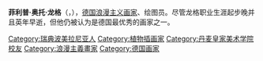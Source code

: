 {{Unreferenced|time=2020-08-18T07:59:12+00:00}}
'''菲利普·奥托·龙格'''（{{lang-de|'''Philipp Otto Runge'''}}，{{bd|1777年|7月23日|1810年|12月2日}}），[[德国|德国]][[浪漫主义|浪漫主义]][[画家|画家]]、绘图员。尽管龙格职业生涯起步晚并且英年早逝，但他仍被认为是德国最优秀的画家之一。

[[Category:瑞典波美拉尼亚人|Category:瑞典波美拉尼亚人]]
[[Category:植物插画家|Category:植物插画家]]
[[Category:丹麦皇家美术学院校友|Category:丹麦皇家美术学院校友]]
[[Category:浪漫主義畫家|Category:浪漫主義畫家]]
[[Category:德国画家|Category:德国画家]]